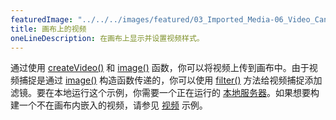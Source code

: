 ---
featuredImage: "../../../images/featured/03_Imported_Media-06_Video_Canvas-thumbnail.png"
title: 画布上的视频
oneLineDescription: 在画布上显示并设置视频样式。
---

通过使用 <a href="https://p5js.org/reference/#/p5/createVideo" target="_blank">createVideo()</a> 和 <a href="https://p5js.org/reference/#/p5/image" target="_blank">image()</a> 函数，你可以将视频上传到画布中。由于视频捕捉是通过 <a href="https://p5js.org/reference/#/p5/image" target="_blank">image()</a> 构造函数传递的，你可以使用 <a href="https://p5js.org/reference/#/p5/filter" target="_blank">filter()</a> 方法给视频捕捉添加滤镜。要在本地运行这个示例，你需要一个正在运行的 <a href="https://github.com/processing/p5.js/wiki/Local-server">本地服务器</a>。如果想要构建一个不在画布内嵌入的视频，请参见 <a href="https://p5js.org/examples/dom-video.html">视频</a> 示例。